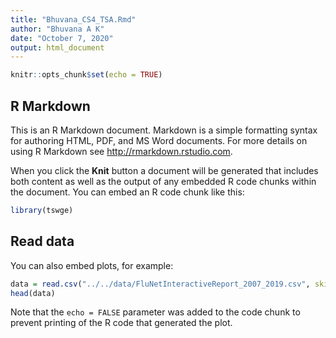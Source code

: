 ```yaml
---
title: "Bhuvana_CS4_TSA.Rmd"
author: "Bhuvana A K"
date: "October 7, 2020"
output: html_document
---
```


```r
knitr::opts_chunk$set(echo = TRUE)
```

## R Markdown

This is an R Markdown document. Markdown is a simple formatting syntax for authoring HTML, PDF, and MS Word documents. For more details on using R Markdown see <http://rmarkdown.rstudio.com>.

When you click the **Knit** button a document will be generated that includes both content as well as the output of any embedded R code chunks within the document. You can embed an R code chunk like this:

```r
library(tswge)
```

## Read data

You can also embed plots, for example:

```r
data = read.csv("../../data/FluNetInteractiveReport_2007_2019.csv", skip = 2)
head(data)
```

Note that the `echo = FALSE` parameter was added to the code chunk to prevent printing of the R code that generated the plot.
